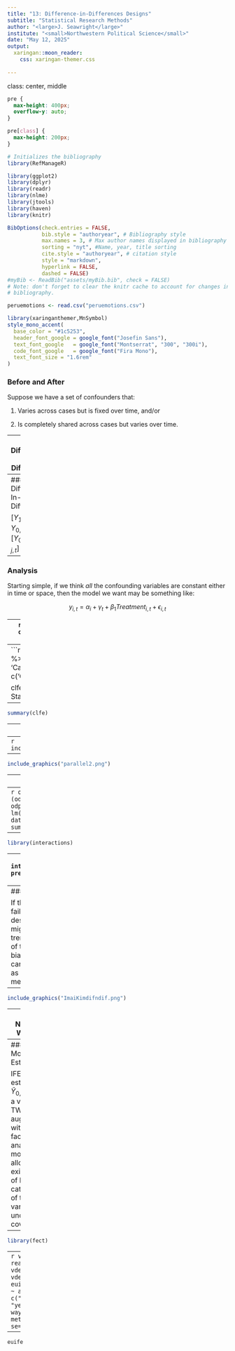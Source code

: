```yaml
---
title: "13: Difference-in-Differences Designs"
subtitle: "Statistical Research Methods"
author: "<large>J. Seawright</large>"
institute: "<small>Northwestern Political Science</small>" 
date: "May 12, 2025"
output: 
  xaringan::moon_reader:
    css: xaringan-themer.css
  
---
```

class: center, middle

```css
pre {
  max-height: 400px;
  overflow-y: auto;
}

pre[class] {
  max-height: 200px;
}
```

```r
# Initializes the bibliography
library(RefManageR)

library(ggplot2)
library(dplyr)
library(readr)
library(nlme)
library(jtools)
library(haven)
library(knitr)

BibOptions(check.entries = FALSE,
           bib.style = "authoryear", # Bibliography style
           max.names = 3, # Max author names displayed in bibliography
           sorting = "nyt", #Name, year, title sorting
           cite.style = "authoryear", # citation style
           style = "markdown",
           hyperlink = FALSE,
           dashed = FALSE)
#myBib <- ReadBib("assets/myBib.bib", check = FALSE)
# Note: don't forget to clear the knitr cache to account for changes in the
# bibliography.

peruemotions <- read.csv("peruemotions.csv")
```
```r
library(xaringanthemer,MnSymbol)
style_mono_accent(
  base_color = "#1c5253",
  header_font_google = google_font("Josefin Sans"),
  text_font_google   = google_font("Montserrat", "300", "300i"),
  code_font_google   = google_font("Fira Mono"),
  text_font_size = "1.6rem"
)
```

### Before and After

Suppose we have a set of confounders that:

1. Varies across cases but is fixed over time, and/or

2. Is completely shared across cases but varies over time.

---
### Difference-In-Differences

$Y_{0,i,t}$ and $Y_{1,i,t}$

---
### Difference-In-Differences

$[Y_{1,i,t+k} - Y_{0,i,t+k}] - [Y_{0,j,t} - Y_{0,j,t}]$

---
### Analysis

Starting simple, if we think *all* the confounding variables are constant either in time or space, then the model we want may be something like:

$$y_{i,t} = \alpha_{i} + \gamma_{t} + \beta_{1}Treatment_{i,t} + \epsilon_{i,t}$$

---
```r
library(causaldata)
od <- causaldata::organ_donations
library(fixest)
```

---
```r
# Treatment variable
od <- od %>%
    mutate(Treated = State == 'California' & 
              Quarter %in% c('Q32011','Q42011','Q12012'))

clfe <- feols(Rate ~ Treated | State + Quarter,
               data = od)
```

---
```r
summary(clfe)
```

---
### Parallel Trends

The analysis here assumes that the treatment and control cases have *parallel time trends* on the dependent variable, conditional on any control variables and other adjustments in the model.

---
```r
include_graphics("parallel1.png")
```

---
```r
include_graphics("parallel2.png")
```

---
### Parallel Trends

One useful test is to statistically test whether the treatment and control group had equal time trends during the period before the treatment. If we fit a model that estimates separate time slopes for the two groups, and then we test for equality between those two slopes, that is one way of testing the parallel trends assumption. 

---
```r
od$calind <- 1*(od$State=='California')
odparalleltrends.lm <- lm(Rate~Quarter_Num+Quarter_Num:calind, data=od[od$Quarter_Num<4,])
summ(odparalleltrends.lm)
```

---
```r
library(interactions)
```

---
```r
interact_plot(odparalleltrends.lm, pred="Quarter_Num", modx="calind", interval=TRUE)
```

---
### Parallel Trends

If the parallel trends assumption fails, a difference-in-differences design may not be salvageable. It might be possible to control for time trends, but this can subtract out part of the causal effect and produce bias. At this point, a great deal of care and thought is needed, as well as substantial skill with time-series methods.

---
```r
include_graphics("ImaiKimdifndif.png")
```

---
### Negative Weights

Negative weights can emerge in TWFE for difference-in-differences because treated observations of early treatment adopters end up serving as controls for late treatment adopters (see de Chaisemartin and d'Haultfoeuille 2020 and Goodman-Bacon 2021).


---
### A Modern Estimator

IFEct: estimate $\hat{Y}_{0,i,t}$ using a version of TWFE augmented with a factor-analysis model to allow for existence of limited categories of time-varying unobserved covariates.

---
```r
library(fect)
```

---
```r
vdemeu <- read.csv("vdemeu.csv")
vdemeu <- vdemeu[vdemeu$year<2013,]
euife <- fect(v2x_libdem ~ accession, index = c("country_name", "year"), force = "two-way",
               data = vdemeu, method="ife",min.T0=1, se=1)
```

---
```r
euife
```
